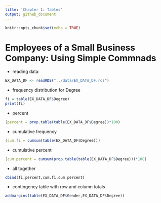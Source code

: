 ```yaml
---
title: 'Chapter 1: Tables'
output: github_document
---
```


```r
knitr::opts_chunk$set(echo = TRUE)
```

# Employees of a Small Business Company: Using Simple Commnads
- reading data:
```r
EX_DATA_DF <- readRDS("../data/EX_DATA_DF.rds")
```
- frequency distribution for Degree
```r
fi = table(EX_DATA_DF$Degree)
print(fi)
```
- percent
```r
(percent = prop.table(table(EX_DATA_DF$Degree))*100)
```
- cumulative frequency
```r
(cum.fi = cumsum(table(EX_DATA_DF$Degree)))
```
- cumulative percent
```r
(cum.percent = cumsum(prop.table(table(EX_DATA_DF$Degree)))*100)
```
- all together
```r
cbind(fi,percent,cum.fi,cum.percent)
```
- contingency table with row and column totals
```r
addmargins(table(EX_DATA_DF$Gender,EX_DATA_DF$Degree))
```
